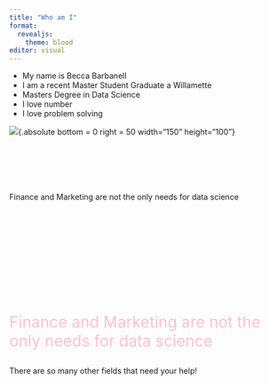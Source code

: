 ---
title: "Who am I"
format: 
  revealjs:
    theme: blood
editor: visual
---


::: {.incremental}

- My name is Becca Barbanell
- I am a recent Master Student Graduate a Willamette
- Masters Degree in Data Science
- I love number
- I love problem solving

![](image.jpg){.absolute bottom = 0 right = 50 width="150" height="100"}

:::

## {auto-animate=true}

::: {style="margin-top: 100px;"}
Finance and Marketing are not the only needs for data science
:::

## {auto-animate=true}

::: {style="margin-top: 200px; font-size: 2em; color: pink;"}
Finance and Marketing are not the only needs for data science
:::

::: {.fragment .fade-in}
There are so many other fields that need your help!
:::

